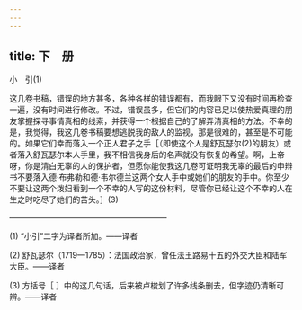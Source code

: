 ```yaml
---
---
---
```

title: 下　册
---










小　引(1)


这几卷书稿，错误的地方甚多，各种各样的错误都有，而我眼下又没有时间再检查一遍，没有时间进行修改。不过，错误虽多，但它们的内容已足以使热爱真理的朋友掌握探寻事情真相的线索，并获得一个根据自己的了解弄清真相的方法。不幸的是，我觉得，我这几卷书稿要想逃脱我的敌人的监视，那是很难的，甚至是不可能的。如果它们幸而落入一个正人君子之手［（即使这个人是舒瓦瑟尔(2)的朋友）或者落入舒瓦瑟尔本人手里，我不相信我身后的名声就没有恢复的希望。啊，上帝呀，你是清白无辜的人的保护者，但愿你能使我这几卷可证明我无辜的最后的申辩书不要落入德·布弗勒和德·韦尔德兰这两个女人手中或她们的朋友的手中。你至少不要让这两个泼妇看到一个不幸的人写的这份材料，尽管你已经让这个不幸的人在生之时吃尽了她们的苦头。］(3)



————————————————————

(1) “小引”二字为译者所加。——译者

(2) 舒瓦瑟尔（1719—1785）：法国政治家，曾任法王路易十五的外交大臣和陆军大臣。——译者

(3) 方括号［ ］中的这几句话，后来被卢梭划了许多线条删去，但字迹仍清晰可辨。——译者

